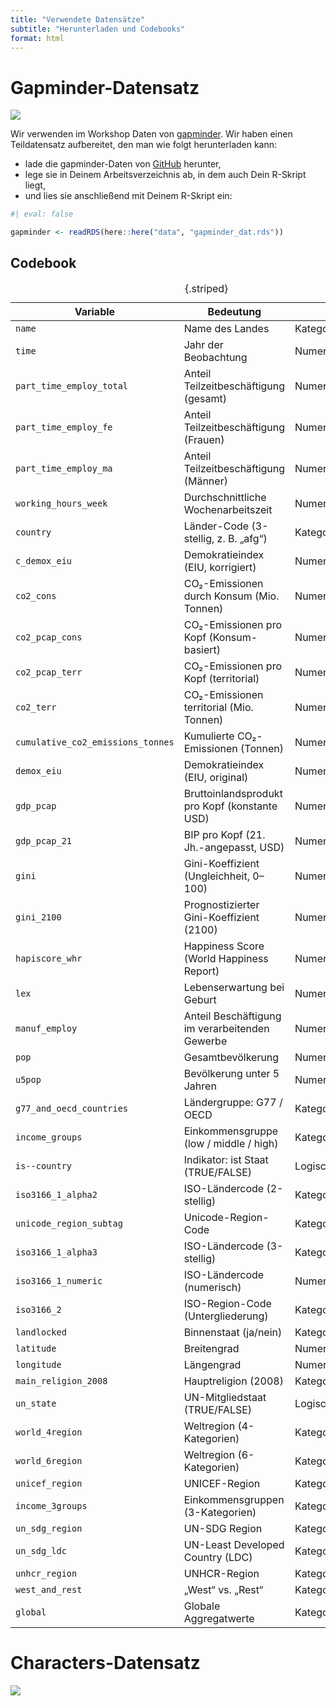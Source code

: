 ```yaml
---
title: "Verwendete Datensätze"
subtitle: "Herunterladen und Codebooks"
format: html
---
```




# Gapminder-Datensatz

![](./images/worldmap.jpg)

Wir verwenden im Workshop Daten von [gapminder](https://www.gapminder.org/). Wir haben einen Teildatensatz aufbereitet, den man wie folgt herunterladen kann:

- lade die gapminder-Daten von [GitHub](https://github.com/nickhaf/PlotWorkshop/blob/main/data/gapminder_dat.rds) herunter, 
- lege sie in Deinem Arbeitsverzeichnis ab, in dem auch Dein R-Skript liegt, 
- und lies sie anschließend mit Deinem R-Skript ein: 

```r
#| eval: false

gapminder <- readRDS(here::here("data", "gapminder_dat.rds"))
```

## Codebook

|Variable|Bedeutung|Typ|
|--------|---------|---|
|`name` | Name des Landes | Kategorial |
|`time` | Jahr der Beobachtung | Numerisch |
|`part_time_employ_total` | Anteil Teilzeitbeschäftigung (gesamt) | Numerisch |
|`part_time_employ_fe` | Anteil Teilzeitbeschäftigung (Frauen) | Numerisch |
|`part_time_employ_ma` | Anteil Teilzeitbeschäftigung (Männer) | Numerisch |
|`working_hours_week` | Durchschnittliche Wochenarbeitszeit | Numerisch |
|`country` | Länder-Code (3-stellig, z. B. „afg“) | Kategorial |
|`c_demox_eiu` | Demokratieindex (EIU, korrigiert) | Numerisch |
|`co2_cons` | CO₂-Emissionen durch Konsum (Mio. Tonnen) | Numerisch |
|`co2_pcap_cons` | CO₂-Emissionen pro Kopf (Konsum-basiert) | Numerisch |
|`co2_pcap_terr` | CO₂-Emissionen pro Kopf (territorial) | Numerisch |
|`co2_terr` | CO₂-Emissionen territorial (Mio. Tonnen) | Numerisch |
|`cumulative_co2_emissions_tonnes` | Kumulierte CO₂-Emissionen (Tonnen) | Numerisch |
|`demox_eiu` | Demokratieindex (EIU, original) | Numerisch |
|`gdp_pcap` | Bruttoinlandsprodukt pro Kopf (konstante USD) | Numerisch |
|`gdp_pcap_21` | BIP pro Kopf (21. Jh.-angepasst, USD) | Numerisch |
|`gini` | Gini-Koeffizient (Ungleichheit, 0–100) | Numerisch |
|`gini_2100` | Prognostizierter Gini-Koeffizient (2100) | Numerisch |
|`hapiscore_whr` | Happiness Score (World Happiness Report) | Numerisch |
|`lex` | Lebenserwartung bei Geburt | Numerisch |
|`manuf_employ` | Anteil Beschäftigung im verarbeitenden Gewerbe | Numerisch |
|`pop` | Gesamtbevölkerung | Numerisch |
|`u5pop` | Bevölkerung unter 5 Jahren | Numerisch |
|`g77_and_oecd_countries` | Ländergruppe: G77 / OECD | Kategorial |
|`income_groups` | Einkommensgruppe (low / middle / high) | Kategorial |
|`is--country` | Indikator: ist Staat (TRUE/FALSE) | Logisch |
|`iso3166_1_alpha2` | ISO-Ländercode (2-stellig) | Kategorial |
|`unicode_region_subtag` | Unicode-Region-Code | Kategorial |
|`iso3166_1_alpha3` | ISO-Ländercode (3-stellig) | Kategorial |
|`iso3166_1_numeric` | ISO-Ländercode (numerisch) | Numerisch |
|`iso3166_2` | ISO-Region-Code (Untergliederung) | Kategorial |
|`landlocked` | Binnenstaat (ja/nein) | Kategorial |
|`latitude` | Breitengrad | Numerisch |
|`longitude` | Längengrad | Numerisch |
|`main_religion_2008` | Hauptreligion (2008) | Kategorial |
|`un_state` | UN-Mitgliedstaat (TRUE/FALSE) | Logisch |
|`world_4region` | Weltregion (4-Kategorien) | Kategorial |
|`world_6region` | Weltregion (6-Kategorien) | Kategorial |
|`unicef_region` | UNICEF-Region | Kategorial |
|`income_3groups` | Einkommensgruppen (3-Kategorien) | Kategorial |
|`un_sdg_region` | UN-SDG Region | Kategorial |
|`un_sdg_ldc` | UN-Least Developed Country (LDC) | Kategorial |
|`unhcr_region` | UNHCR-Region | Kategorial |
|`west_and_rest` | „West“ vs. „Rest“ | Kategorial |
|`global` | Globale Aggregatwerte | Kategorial/Numerisch |


: {.striped}


# Characters-Datensatz

![](./images/central_perk.jpg)
